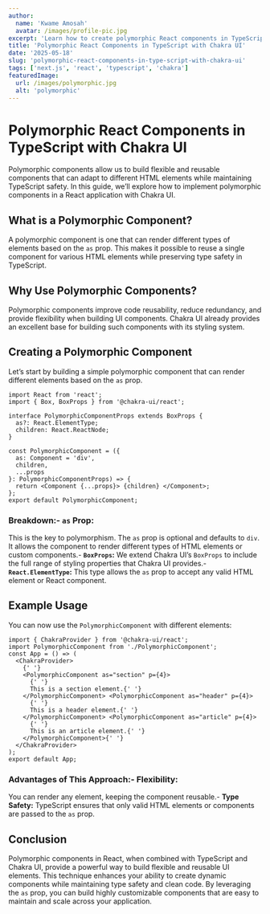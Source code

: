 ```yaml
---
author:
  name: 'Kwame Amosah'
  avatar: /images/profile-pic.jpg
excerpt: 'Learn how to create polymorphic React components in TypeScript using Chakra UI. Discover best practices for building reusable, flexible components that adapt to different HTML element types.'
title: 'Polymorphic React Components in TypeScript with Chakra UI'
date: '2025-05-18'
slug: 'polymorphic-react-components-in-type-script-with-chakra-ui'
tags: ['next.js', 'react', 'typescript', 'chakra']
featuredImage:
  url: /images/polymorphic.jpg
  alt: 'polymorphic'
---
```


# Polymorphic React Components in TypeScript with Chakra UI

Polymorphic components allow us to build flexible and reusable components that can adapt to different HTML elements while maintaining TypeScript safety. In this guide, we’ll explore how to implement polymorphic components in a React application with Chakra UI.

## What is a Polymorphic Component?

A polymorphic component is one that can render different types of elements based on the `as` prop. This makes it possible to reuse a single component for various HTML elements while preserving type safety in TypeScript.

## Why Use Polymorphic Components?

Polymorphic components improve code reusability, reduce redundancy, and provide flexibility when building UI components. Chakra UI already provides an excellent base for building such components with its styling system.

## Creating a Polymorphic Component

Let’s start by building a simple polymorphic component that can render different elements based on the `as` prop.

```tsx
import React from 'react';
import { Box, BoxProps } from '@chakra-ui/react';

interface PolymorphicComponentProps extends BoxProps {
  as?: React.ElementType;
  children: React.ReactNode;
}

const PolymorphicComponent = ({
  as: Component = 'div',
  children,
  ...props
}: PolymorphicComponentProps) => {
  return <Component {...props}> {children} </Component>;
};
export default PolymorphicComponent;
```

### Breakdown:- **`as` Prop:**

This is the key to polymorphism. The `as` prop is optional and defaults to `div`. It allows the component to render different types of HTML elements or custom components.- **`BoxProps`:** We extend Chakra UI’s `BoxProps` to include the full range of styling properties that Chakra UI provides.- **`React.ElementType`:** This type allows the `as` prop to accept any valid HTML element or React component.

## Example Usage

You can now use the `PolymorphicComponent` with different elements:

```tsx
import { ChakraProvider } from '@chakra-ui/react';
import PolymorphicComponent from './PolymorphicComponent';
const App = () => (
  <ChakraProvider>
    {' '}
    <PolymorphicComponent as="section" p={4}>
      {' '}
      This is a section element.{' '}
    </PolymorphicComponent> <PolymorphicComponent as="header" p={4}>
      {' '}
      This is a header element.{' '}
    </PolymorphicComponent> <PolymorphicComponent as="article" p={4}>
      {' '}
      This is an article element.{' '}
    </PolymorphicComponent>{' '}
  </ChakraProvider>
);
export default App;
```

### Advantages of This Approach:- **Flexibility:**

You can render any element, keeping the component reusable.- **Type Safety:** TypeScript ensures that only valid HTML elements or components are passed to the `as` prop.

## Conclusion

Polymorphic components in React, when combined with TypeScript and Chakra UI, provide a powerful way to build flexible and reusable UI elements. This technique enhances your ability to create dynamic components while maintaining type safety and clean code.
By leveraging the `as` prop, you can build highly customizable components that are easy to maintain and scale across your application.

